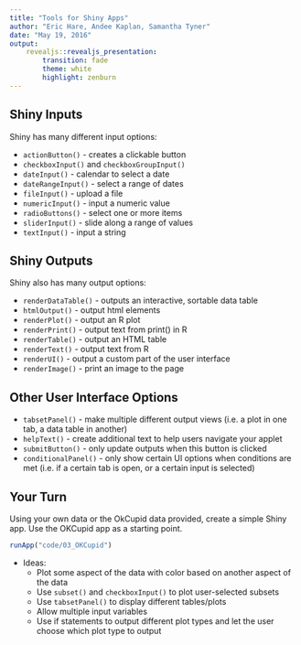 ```yaml
---
title: "Tools for Shiny Apps"
author: "Eric Hare, Andee Kaplan, Samantha Tyner"
date: "May 19, 2016"
output: 
    revealjs::revealjs_presentation:
        transition: fade
        theme: white
        highlight: zenburn
---
```


## Shiny Inputs

Shiny has many different input options:

- `actionButton()` - creates a clickable button
- `checkboxInput()` and `checkboxGroupInput()`
- `dateInput()` - calendar to select a date
- `dateRangeInput()` - select a range of dates
- `fileInput()` - upload a file
- `numericInput()` - input a numeric value
- `radioButtons()` - select one or more items
- `sliderInput()` - slide along a range of values
- `textInput()` - input a string

## Shiny Outputs

Shiny also has many output options:

- `renderDataTable()` - outputs an interactive, sortable data table
- `htmlOutput()` - output html elements
- `renderPlot()` - output an R plot
- `renderPrint()` - output text from print() in R
- `renderTable()` - output an HTML table
- `renderText()` - output text from R
- `renderUI()` - output a custom part of the user interface
- `renderImage()` - print an image to the page

## Other User Interface Options

- `tabsetPanel()` - make multiple different output views (i.e. a plot in one tab, a data table in another)
- `helpText()` - create additional text to help users navigate your applet
- `submitButton()` - only update outputs when this button is clicked
- `conditionalPanel()` - only show certain UI options when conditions are met (i.e. if a certain tab is open, or a certain input is selected)

## Your Turn {data-background=#527a7a}

Using your own data or the OkCupid data provided, create a simple Shiny app. 
Use the OKCupid app as a starting point.

```r
runApp("code/03_OKCupid")
```

- Ideas: 
    - Plot some aspect of the data with color based on another aspect of the data
    - Use `subset()` and `checkboxInput()` to plot user-selected subsets
    - Use `tabsetPanel()` to display different tables/plots
    - Allow multiple input variables
    - Use if statements to output different plot types and let the user choose which plot type to output
